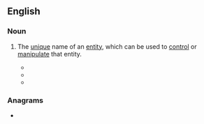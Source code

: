 ==English==

===Noun===
{{en-noun}}

# {{lb|en|fantasy}} The [[unique]] name of an [[entity]], which can be used to [[control]] or [[manipulate]] that entity.
#* {{quote-book|en|year=1968|author=Ursula Le Guin|title=A Wizard of Earthsea|page=59|passage=He saw that in this dusty and fathomless matter of learning the '''true name''' of each place, thing, and being, the power he wanted lay like a jewel at the bottom of a dry well. For magic consists in this, the true naming of a thing.}}
#* {{quote-book|en|year=1987|author=Terry Pratchett|title=Mort|isbn=0061020680|page=229|passage=It would be back to the stone floors and getting up when it was still dark and no alcohol under any circumstances and memorising the '''true names''' of everything until the brain squeaked.}}
#* {{quote-journal|en|date=April 23 1991|author=Martin Cropper|title=In The Native State|work=The Times|passage=They conjured a world of primitive magic in which evil spirits could not be given their '''true names''' for fear of increasing their power.}}

===Anagrams===
* {{anagrams|en|a=aeemnrtu|munerate|numerate}}